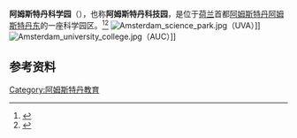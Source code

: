 {{Coord|52|21|20|N|4|57|13|E|type:landmark_region:NL|display=title}}
{{Infobox wijk
| naam                = Amsterdam Science Park
| soort                 = Wetenschapspark
| provincie             = 
| gemeente              = [[阿姆斯特丹|阿姆斯特丹]]
| stadsdeel             = [[阿姆斯特丹东|阿姆斯特丹东]]
| plaats                = 
| wijk                  = [[Watergraafsmeer|Watergraafsmeer]]
| wijknummer            = M56h/i
| oppervlak             = 70 ha
| opp land              = 
| opp water             = 
| cbs                   = 03635607, 03635608
| dichtheid             = 
| postcode              = 1098 XG/XH
| web                   = {{url|http://www.amsterdamsciencepark.nl|www.amsterdamsciencepark.nl}}
| lat_deg               = 52
| lat_min               = 21
| lat_sec               = 20
| lon_deg               = 4
| lon_min               = 57
| lon_sec               = 13
| image                 = Amsterdam science park.jpg
| caption               = Het faculteitsgebouw van de UvA en links op de achtergrond het sportcentrum
}}
'''阿姆斯特丹科学园'''（{{lang-en|Amsterdam Science Park}}），也称'''阿姆斯特丹科技园'''，是位于[[荷兰|荷兰]]首都[[阿姆斯特丹|阿姆斯特丹]][[阿姆斯特丹东|阿姆斯特丹东]]的一座科学园区。<ref>{{Cite web|title=阿姆斯特丹科技园|url=http://www.amsterdaminbusiness.cn/setting-up/business-locations/science-park|accessdate=2021-01-15|work=阿姆斯特丹投资局}}</ref><ref>{{Cite web|title=阿姆斯特丹|url=https://www.uva.nl/en/education/open-days/masters/student-information-for-selected-countries/china/study-in-amsterdam/%E9%98%BF%E5%A7%86%E6%96%AF%E7%89%B9%E4%B8%B9.html|accessdate=2021-01-15|date=2020-10-28|work=University of Amsterdam|language=zh}}</ref>
[[File:Amsterdam_science_park.jpg|thumb]]（UVA）]]
[[File:Amsterdam_university_college.jpg|thumb]]（AUC）]]

== 参考资料 ==
{{reflist}}

{{阿姆斯特丹大学}}

[[Category:阿姆斯特丹教育|Category:阿姆斯特丹教育]]